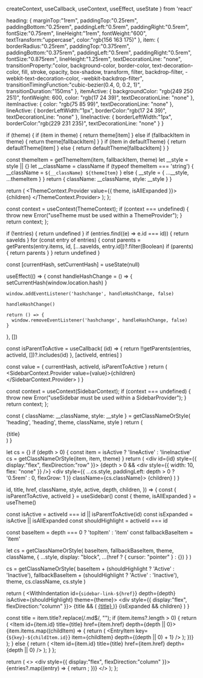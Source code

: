   createContext,
  useCallback,
  useContext,
  useEffect,
  useState
} from 'react'

  heading: {
    marginTop:"1rem",
    paddingTop:"0.25rem",
    paddingBottom:"0.25rem",
    paddingLeft:"0.5rem",
    paddingRight:"0.5rem",
    fontSize:"0.75rem",
    lineHeight:"1rem",
    fontWeight:"600",
    textTransform:"uppercase",
    color:"rgb(156 163 175)"
  },
  item: {
    borderRadius:"0.25rem",
    paddingTop:"0.375rem",
    paddingBottom:"0.375rem",
    paddingLeft:"0.5rem",
    paddingRight:"0.5rem",
    fontSize:"0.875rem",
    lineHeight:"1.25rem",
    textDecorationLine: "none",
    transitionProperty:"color, background-color, border-color, text-decoration-color, fill, stroke, opacity, box-shadow, transform, filter, backdrop-filter, -webkit-text-decoration-color, -webkit-backdrop-filter",
    transitionTimingFunction:"cubic-bezier(0.4, 0, 0.2, 1)",
    transitionDuration:"150ms"
  },
  itemActive: {
    backgroundColor: "rgb(249 250 251)",
    fontWeight: 600,
    color: "rgb(17 24 39)",
    textDecorationLine: "none"
  },
  itemInactive: {
    color: "rgb(75 85 99)",
    textDecorationLine: "none"
  },
  lineActive: {
    borderLeftWidth:"1px",
    borderColor:"rgb(17 24 39)",
    textDecorationLine: "none"
  },
  lineInactive: {
    borderLeftWidth:"1px",
    borderColor:"rgb(229 231 235)",
    textDecorationLine: "none"
  }
}

  if (theme) {
    if (item in theme) {
      return theme[item]
    } else if (fallbackItem in theme) {
      return theme[fallbackItem]
    }
  }
  if (item in defaultTheme) {
    return defaultTheme[item]
  } else {
    return defaultTheme[fallbackItem]
  }
}

  const themeItem = getThemeItem(item, fallbackItem, theme)
  let __style = style || {}
  let __className = className
  if (typeof themeItem === 'string') {
    __className = `${__className} ${themeItem}`
  } else {
    __style = {
      ...__style,
      ...themeItem
    }
  }
  return { className: __className, style: __style }
}


  return (
    <ThemeContext.Provider value={{ theme, isAllExpanded }}>
      {children}
    </ThemeContext.Provider>
  );
};

  const context = useContext(ThemeContext);
  if (context === undefined) {
    throw new Error("useTheme must be used within a ThemeProvider");
  }
  return context;
};


  if (!entries) {
    return undefined
  }
  if (entries.find((e) => e.id === id)) {
    return saveIds
  }
  for (const entry of entries) {
    const parents = getParents(entry.items, id, [...saveIds, entry.id])?.filter(Boolean)
    if (parents) {
      return parents
    }
  }
  return undefined
}

  const [currentHash, setCurrentHash] = useState(null)

  useEffect(() => {
    const handleHashChange = () => {
      setCurrentHash(window.location.hash)
    }

    window.addEventListener('hashchange', handleHashChange, false)

    handleHashChange()

    return () => {
      window.removeEventListener('hashchange', handleHashChange, false)
    }
  }, [])

  const isParentToActive = useCallback(
    (id) => {
      return !!getParents(entries, activeId, [])?.includes(id)
    },
    [activeId, entries]
  )

  const value = {
    currentHash,
    activeId,
    isParentToActive
  }
  return (
    <SidebarContext.Provider value={value}>{children}</SidebarContext.Provider>
  )
}

  const context = useContext(SidebarContext);
  if (context === undefined) {
    throw new Error("useSidebar must be used within a SidebarProvider");
  }
  return context;
};

  const { className: __className, style: __style } = getClassNameOrStyle(
    'heading',
    'heading',
    theme,
    className,
    style
  )
  return (
    <WithIndentation depth={depth}>
      <div className={__className} style={__style}>
        {title}
      </div>
    </WithIndentation>
  )
}

  let cs = {}
  if (depth > 0) {
    const item = isActive ? 'lineActive' : 'lineInactive'
    cs = getClassNameOrStyle(item, item, theme)
  }
  return (
    <div
      id={id}
      style={{
          display:"flex",
          flexDirection:"row"
        }}>
      {depth > 0 && <div
          style={{
              width: 10,
              flex: "none"
            }}
        />}
      <div style={{
          ...cs.style,
          paddingLeft: depth > 0 ? '0.5rem' : 0,
          flexGrow: 1
        }}
        className={cs.className}>
        {children}
      </div>
    </div>
  )
}

  id,
  title,
  href,
  className,
  style,
  active,
  depth,
  children,
}) => {
  const { isParentToActive, activeId } = useSidebar()
  const { theme, isAllExpanded } = useTheme()

  const isActive = activeId === id || isParentToActive(id)
  const isExpanded = isActive || isAllExpanded
  const shouldHighlight = activeId === id

  const baseItem = depth === 0 ? 'topItem' : 'item'
  const fallbackBaseItem = 'item'

  let cs = getClassNameOrStyle(
    baseItem,
    fallbackBaseItem,
    theme,
    className,
    {
      ...style,
      display: "block",
      ...(href ? { cursor: "pointer" } : {})
    }
  )

  cs = getClassNameOrStyle(
    baseItem + (shouldHighlight ? 'Active' : 'Inactive'),
    fallbackBaseItem + (shouldHighlight ? 'Active' : 'Inactive'),
    theme,
    cs.className,
    cs.style
  )

  return (
    <WithIndentation
      id={`sidebar-link-${href}`}
      depth={depth}
      isActive={shouldHighlight}
      theme={theme}>
      <div
          style={{
            display:"flex",
            flexDirection:"column"
          }}>
        {title && (
          <a
            className={cs.className}
            style={cs.style}
            href={href}
          >
            {title}
          </a>
        )}
        {isExpanded && children}
      </div>
    </WithIndentation>
    )
}

  const title = item.title?.replace(/\.md$/, "");
  if (item.items?.length > 0) {
    return (
      <Item
        id={item.id}
        title={title}
        href={item.href}
        depth={depth || 0}>
        {item.items.map((childItem) => {
          return (
            <EntryItem
              key={`${key}-${childItem.id}`}
              item={childItem}
              depth={(depth || 0) + 1}
            />
          );
        })}
      </Item>
    );
  } else {
    return (
      <Item
        id={item.id}
        title={title}
        href={item.href}
        depth={depth || 0} />
    );
  }
};

  return (
    <>
      <ThemeProvider theme={theme} isAllExpanded={expandAll}>
        <SidebarProvider entries={entries} activeId={activeId}>
          <div style={{
              display:"flex",
              flexDirection:"column"
            }}>
            {entries?.map((entry) => {
              return <EntryItem key={entry.id} item={entry} />;
            })}
          </div>
        </SidebarProvider>
      </ThemeProvider>
    </>
  );
};
